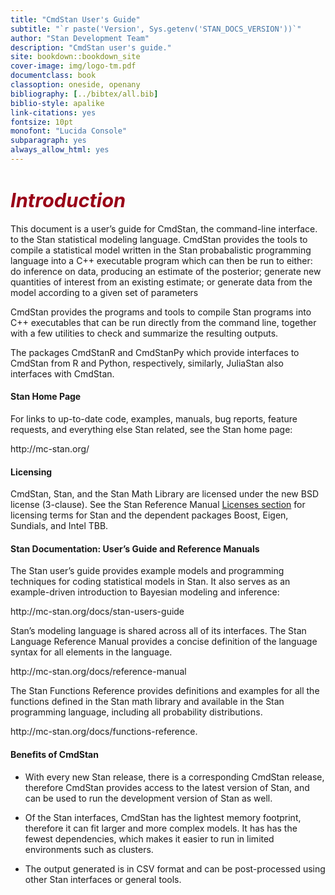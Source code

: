 ```yaml
---
title: "CmdStan User's Guide"
subtitle: "`r paste('Version', Sys.getenv('STAN_DOCS_VERSION'))`"
author: "Stan Development Team"
description: "CmdStan user's guide."
site: bookdown::bookdown_site
cover-image: img/logo-tm.pdf
documentclass: book
classoption: oneside, openany
bibliography: [../bibtex/all.bib]
biblio-style: apalike
link-citations: yes
fontsize: 10pt
monofont: "Lucida Console"
subparagraph: yes
always_allow_html: yes
---
```


# <i style='font-size: 110%; color:#990017;'>Introduction</i> {-}

This document is a user's guide for CmdStan, the command-line interface.
to the Stan statistical modeling language.
CmdStan provides the tools to compile a statistical model
written in the Stan probabalistic programming language
into a C++ executable program which can then be run to either:
do inference on data, producing an estimate of the posterior;
generate new quantities of interest from an existing estimate;
or generate data from the model according to a given set of parameters

CmdStan provides the programs and tools to compile Stan programs into
C++ executables that can be run directly from the command line, together
with a few utilities to check and summarize the resulting outputs.

The packages CmdStanR and CmdStanPy which provide interfaces to CmdStan from R and Python,
respectively, similarly, JuliaStan also interfaces with CmdStan.

#### Stan Home Page {-}

For links to up-to-date code, examples, manuals, bug reports, feature
requests, and everything else Stan related, see the Stan home page:

http://mc-stan.org/

#### Licensing {-}

CmdStan, Stan, and the Stan Math Library are licensed under the new
BSD license (3-clause). See the Stan Reference Manual [Licenses section](https://mc-stan.org/docs/reference-manual/licensing-appendix.html) for licensing terms for Stan and the dependent packages Boost, Eigen,
Sundials, and Intel TBB.

#### Stan Documentation: User's Guide and Reference Manuals {-}

The Stan user's guide provides example models and programming
techniques for coding statistical models in Stan.
It also serves as an example-driven introduction to Bayesian modeling
and inference:

http://mc-stan.org/docs/stan-users-guide

Stan's modeling language is shared across all of its interfaces.
The Stan Language Reference Manual provides a concise definition
of the language syntax for all elements in the language.

http://mc-stan.org/docs/reference-manual

The Stan Functions Reference provides definitions and examples
for all the functions defined in the Stan math
library and available in the Stan programming language, including
all probability distributions.

http://mc-stan.org/docs/functions-reference.

#### Benefits of CmdStan {-}

- With every new Stan release, there is a corresponding CmdStan release,
therefore CmdStan provides access to the latest version of Stan,
and can be used to run the development version of Stan as well.

- Of the Stan interfaces, CmdStan has the lightest memory footprint,
therefore it can fit larger and more complex models.  It has
has the fewest dependencies, which makes it easier to run in limited
environments such as clusters.

- The output generated is in CSV format and can be post-processed using
other Stan interfaces or general tools.
